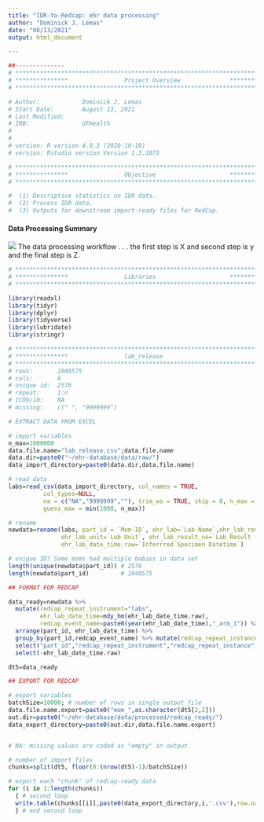 ```yaml
---
title: "IDR-to-Redcap: ehr data processing"
author: "Dominick J. Lemas"
date: "08/13/2021"
output: html_document

---
```


```r
##-------------- 
# **************************************************************************** #
# ***************                Project Overview              *************** #
# **************************************************************************** #

# Author:            Dominick J. Lemas 
# Start Date:        August 13, 2021 
# Last Modified:      
# IRB:               UFHealth  
#                    
#
# version: R version 4.0.3 (2020-10-10)
# version: Rstudio version Version 1.3.1073 

# **************************************************************************** #
# ***************                Objective                     *************** #
# **************************************************************************** #

#  (1) Descriptive statistics on IDR data. 
#  (2) Process IDR data. 
#  (3) Outputs for downstream import-ready files for RedCap. 


```

#### __Data Processing Summary__
![](dataprocessing_workflow.png)
The data processing workflow . . . 
the first step is X and second step is y and the final step is Z. 


```r

# **************************************************************************** #
# ***************                Libraries                     *************** #
# **************************************************************************** #

library(readxl)
library(tidyr)
library(dplyr)
library(tidyverse)
library(lubridate)
library(stringr)

```

```r

# **************************************************************************** #
# ***************                lab_release                                              
# **************************************************************************** #
# rows:       1048575
# cols:       6 
# unique id:  2576
# repeat:     1:n
# ICD9/10:    NA
# missing:    c(" ", "9999999")   

# EXTRACT DATA FROM EXCEL

# import variables
n_max=1000000
data.file.name="lab_release.csv";data.file.name
data.dir=paste0("~/ehr-database/data/raw/")
data_import_directory=paste0(data.dir,data.file.name)

# read data
labs=read_csv(data_import_directory, col_names = TRUE,
          col_types=NULL,
          na = c("NA","9999999",""), trim_ws = TRUE, skip = 0, n_max = Inf,
          guess_max = min(1000, n_max))

# rename
newdata=rename(labs, part_id = `Mom-ID`, ehr_lab=`Lab Name`,ehr_lab_result=`Lab Result`, 
               ehr_lab_unit=`Lab Unit`, ehr_lab_result_no=`Lab Result (#)`,   
               ehr_lab_date_time.raw=`Inferrred Specimen Datetime`)

# unique ID? Some moms had multiple babies in data set
length(unique(newdata$part_id)) # 2576
length(newdata$part_id)         # 1048575

## FORMAT FOR REDCAP

data_ready=newdata %>%
  mutate(redcap_repeat_instrument="labs",
         ehr_lab_date_time=mdy_hm(ehr_lab_date_time.raw),
         redcap_event_name=paste0(year(ehr_lab_date_time),"_arm_1")) %>%
  arrange(part_id, ehr_lab_date_time) %>%
  group_by(part_id,redcap_event_name) %>% mutate(redcap_repeat_instance = row_number()) %>%
  select("part_id","redcap_repeat_instrument","redcap_repeat_instance","redcap_event_name",everything()) %>%
  select(-ehr_lab_date_time.raw) 

dt5=data_ready

## EXPORT FOR REDCAP

# export variables
batchSize=10000; # number of rows in single output file
data.file.name.export=paste0("mom_",as.character(dt5[2,2]))
out.dir=paste0("~/ehr-database/data/processed/redcap_ready/")
data_export_directory=paste0(out.dir,data.file.name.export)


# NA: missing values are coded as "empty" in output

# number of import files
chunks=split(dt5, floor(0:(nrow(dt5)-1)/batchSize))

# export each "chunk" of redcap-ready data
for (i in 1:length(chunks))
  { # second loop
  write.table(chunks[[i]],paste0(data_export_directory,i,'.csv'),row.names=F,na = "", sep=",")
  } # end second loop        


```



